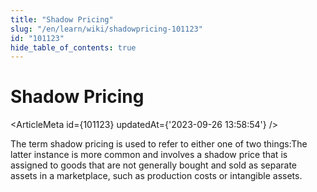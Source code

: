 ```yaml
---
title: "Shadow Pricing"
slug: "/en/learn/wiki/shadowpricing-101123"
id: "101123"
hide_table_of_contents: true
---
```



# Shadow Pricing

<ArticleMeta id={101123} updatedAt={'2023-09-26 13:58:54'} />
<div className='border-solid border-b border-t-0 my-4 border-[var(--ifm-color-gray-300)]' />

The term shadow pricing is used to refer to either one of two things:The latter instance is more common and involves a shadow price that is assigned to goods that are not generally bought and sold as separate assets in a marketplace, such as production costs or intangible assets.
